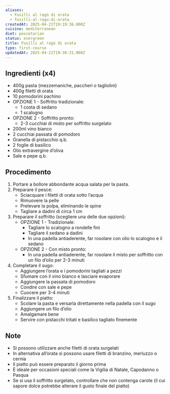 ```yaml
---
aliases:
  - Fusilli al ragù di orata
  - fusilli-al-ragu-di-orata
createdAt: 2025-04-21T19:19:36.000Z
cuisine: mediterranean
diet: pescetarian
status: evergreen
title: Fusilli al ragù di orata
type: first-course
updatedAt: 2025-04-21T19:30:31.000Z
---
```

## Ingredienti (x4)

- 400g pasta (mezzemaniche, paccheri o tagliolini)
- 400g filetti di orata
- 10 pomodorini pachino
- OPZIONE 1 - Soffritto tradizionale:
  - 1 costa di sedano
  - 1 scalogno
- OPZIONE 2 - Soffritto pronto:
  - 2-3 cucchiai di misto per soffritto surgelato
- 200ml vino bianco
- 2 cucchiai passata di pomodoro
- Granella di pistacchio q.b.
- 2 foglie di basilico
- Olio extravergine d’oliva
- Sale e pepe q.b.

## Procedimento

1. Portare a bollore abbondante acqua salata per la pasta.
2. Preparare il pesce:
   - Sciacquare i filetti di orata sotto l’acqua
   - Rimuovere la pelle
   - Prelevare la polpa, eliminando le spine
   - Tagliare a dadini di circa 1 cm
3. Preparare il soffritto (scegliere una delle due opzioni):
   - OPZIONE 1 - Tradizionale:
     - Tagliare lo scalogno a rondelle fini
     - Tagliare il sedano a dadini
     - In una padella antiaderente, far rosolare con olio lo scalogno e il sedano
   - OPZIONE 2 - Con misto pronto:
     - In una padella antiaderente, far rosolare il misto per soffritto con un filo d’olio per 2-3 minuti
4. Completare il sugo:
   - Aggiungere l’orata e i pomodorini tagliati a pezzi
   - Sfumare con il vino bianco e lasciare evaporare
   - Aggiungere la passata di pomodoro
   - Condire con sale e pepe
   - Cuocere per 3-4 minuti
5. Finalizzare il piatto:
   - Scolare la pasta e versarla direttamente nella padella con il sugo
   - Aggiungere un filo d’olio
   - Amalgamare bene
   - Servire con pistacchi tritati e basilico tagliato finemente

## Note

- Si possono utilizzare anche filetti di orata surgelati
- In alternativa all’orata si possono usare filetti di branzino, merluzzo o cernia
- Il piatto può essere preparato il giorno prima
- È ideale per occasioni speciali come la Vigilia di Natale, Capodanno o Pasqua
- Se si usa il soffritto surgelato, controllare che non contenga carote (il cui sapore dolce potrebbe alterare il gusto finale del piatto)
